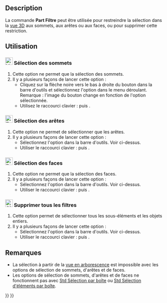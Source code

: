 <languages/>

{{Docnav/fr
|[[Std_Expressions/fr|Expressions]]
|[[Std_TreeSelectAllInstances/fr|Sélectionner toutes les instances ]]
|[[Std_Base/fr|Std Base]]
|IconL=
|IconR=Std_TreeSelectAllInstances.svg
|IconC=Freecad.svg
}}

{{GuiCommand/fr
|Name=Part SelectFilter
|Name/fr=Part Filtre
|Workbenches=Tous
|Shortcut={{KEY|X}} {{KEY|S}} / {{KEY|E}} {{KEY|S}} / {{KEY|F}} {{KEY|S}} / {{KEY|C}} {{KEY|S}}
|Version=1.0
}}

<span id="Description"></span>
==Description==

La commande '''Part Filtre''' peut être utilisée pour restreindre la sélection dans la [[3D_view/fr|vue 3D]] aux sommets, aux arêtes ou aux faces, ou pour supprimer cette restriction.

<span id="Usage"></span>
==Utilisation==

<span id="24px_Vertex_selection"></span>
=== [[Image:Vertex-selection.svg|24px]] Sélection des sommets===

# Cette option ne permet que la sélection des sommets.
# Il y a plusieurs façons de lancer cette option :
#* Cliquez sur la flèche noire vers le bas à droite du bouton {{Button|[[Image:Part_SelectFilter.svg|16px]]}} dans la barre d'outils et sélectionnez l'option {{MenuCommand|[[Image:Vertex-selection.svg|16px]] Sélectionner les sommets}} dans le menu déroulant. Remarque : l'image du bouton change en fonction de l'option sélectionnée.
#* Utilisez le raccourci clavier : {{KEY|X}} puis {{KEY|S}}.

<span id="24px_Edge_selection"></span>
=== [[Image:Edge-selection.svg|24px]] Sélection des arêtes ===

# Cette option ne permet de sélectionner que les arêtes.
# Il y a plusieurs façons de lancer cette option :
#* Sélectionnez l'option {{MenuCommand|[[Image:Edge-selection.svg|16px]] Sélectionner les arêtes}} dans la barre d'outils. Voir ci-dessus.
#* Utiliser le raccourci clavier : {{KEY|E}} puis {{KEY|S}}.

<span id="24px_Face_selection"></span>
=== [[Image:Face-selection.svg|24px]] Sélection des faces ===

# Cette option ne permet que la sélection des faces.
# Il y a plusieurs façons de lancer cette option :
#* Sélectionnez l'option {{MenuCommand|[[Image:Face-selection.svg|16px]] Sélectionner les faces}} dans la barre d'outils. Voir ci-dessus.
#* Utiliser le raccourci clavier : {{KEY|F}} puis {{KEY|S}}.

<span id="24px_All_selection_filters_cleared"></span>
=== [[Image:Clear-selection.svg|24px]] Supprimer tous les filtres ===

# Cette option permet de sélectionner tous les sous-éléments et les objets entiers.
# Il y a plusieurs façons de lancer cette option :
#* Sélectionnez l'option {{MenuCommand|[[Image:Clear-selection.svg|16px]] Supprimer tous les filtres}} dans la barre d'outils. Voir ci-dessus.
#* Utiliser le raccourci clavier : {{KEY|C}} puis {{KEY|S}}.

<span id="Notes"></span>
== Remarques ==

* La sélection à partir de la [[Tree_view/fr|vue en arborescence]] est impossible avec les options de sélection de sommets, d'arêtes et de faces.
* Les options de sélection de sommets, d'arêtes et de faces ne fonctionnent pas avec [[Std_BoxSelection/fr|Std Sélection par boîte]] ou [[Std_BoxElementSelection/fr|Std Sélection d'éléments par boîte]].


{{Docnav/fr
|[[Std_Expressions/fr|Expressions]]
|[[Std_TreeSelectAllInstances/fr|Sélectionner toutes les instances ]]
|[[Std_Base/fr|Std Base]]
|IconL=
|IconR=Std_TreeSelectAllInstances.svg
|IconC=Freecad.svg
}}

{{Std_Base_navi{{#translation:}}}}
{{Userdocnavi{{#translation:}}}}